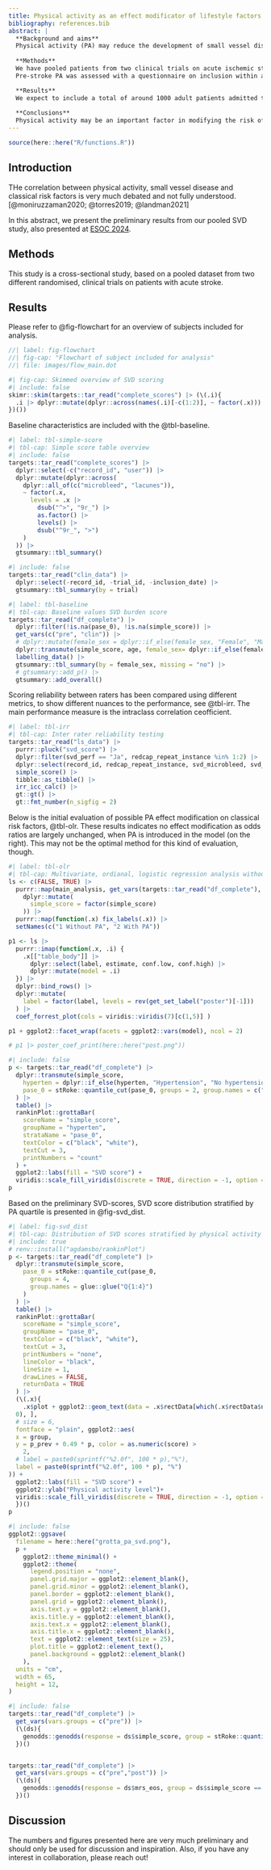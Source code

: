 ```yaml
---
title: Physical activity as an effect modificator of lifestyle factors on small vessel deisease burden
bibliography: references.bib
abstract: |
  **Background and aims** 
  Physical activity (PA) may reduce the development of small vessel disease (SVD). The effect of physical activity and more classical vascular risk factors such as hypertension and diabetes in the development of SVD is debated, however. We aim to investigate the effect modification of physical activity on traditional vascular risk factors and the burden of small vessel disease among acute ischemic stroke patients.
  
  **Methods**
  We have pooled patients from two clinical trials on acute ischemic stroke treatment. The main outcome is an ordinal scale score of quantified MR biomarkers of small vessel disease (SVD) burden based on visually assessed acute stroke scans (T2* or SWI and FLAIR sequences). Biomarkers includes microbleeds, old lacunar infarcts, superficial siderosis, white matter hyperintensities and atrophy. Covariates includes age, sex, pre-stroke physical activity, diabetes, hypertension, atrial fibrillation and previous cardiovascular diseases. 
  Pre-stroke PA was assessed with a questionnaire on inclusion within a few days after stroke onset. Data will be analyzed using bivariate and multivariate linear regression analysis.

  **Results**
  We expect to include a total of around 1000 adult patients admitted to the comprehensive stroke centre at Aarhus University Hospital between 2013-2022. Preliminary results will be presented at ESOC 2024.
  
  **Conclusions**
  Physical activity may be an important factor in modifying the risk of SVD development in stroke patients.
---
```


```r
source(here::here("R/functions.R"))
```

## Introduction

THe correlation between physical activity, small vessel disease and classical risk factors is very much debated and not fully understood.[@moniruzzaman2020; @torres2019; @landman2021]

In this abstract, we present the preliminary results from our pooled SVD study, also presented at [ESOC 2024](https://apps.congrex.com/esoc2024/en-GB/pag/presentation/362937).

## Methods

This study is a cross-sectional study, based on a pooled dataset from two different randomised, clinical trials on patients with acute stroke.

## Results

Please refer to @fig-flowchart for an overview of subjects included for analysis.

<!-- ```{dot} -->

<!-- //| label: fig-flowchart_scores -->

<!-- //| fig-cap: "Flowchart of subject included for analysis" -->

<!-- //| include: false -->

<!-- //| file: images/flow.dot -->

<!-- ``` -->

```dot
//| label: fig-flowchart
//| fig-cap: "Flowchart of subject included for analysis"
//| file: images/flow_main.dot
```

```r
#| fig-cap: Skimmed overview of SVD scoring
#| include: false
skimr::skim(targets::tar_read("complete_scores") |> (\(.i){
  .i |> dplyr::mutate(dplyr::across(names(.i)[-c(1:2)], ~ factor(.x)))
})())
```

Baseline characteristics are included with the @tbl-baseline.

```r
#| label: tbl-simple-score
#| tbl-cap: Simple score table overview
#| include: false
targets::tar_read("complete_scores") |>
  dplyr::select(-c("record_id", "user")) |>
  dplyr::mutate(dplyr::across(
    dplyr::all_of(c("microbleed", "lacunes")),
    ~ factor(.x,
      levels = .x |>
        dsub("^>", "9r_") |>
        as.factor() |>
        levels() |>
        dsub("^9r_", ">")
    )
  )) |>
  gtsummary::tbl_summary()
```

```r
#| include: false
targets::tar_read("clin_data") |>
  dplyr::select(-record_id, -trial_id, -inclusion_date) |>
  gtsummary::tbl_summary(by = trial)
```

```r
#| label: tbl-baseline
#| tbl-cap: Baseline values SVD burden score
targets::tar_read("df_complete") |>
  dplyr::filter(!is.na(pase_0), !is.na(simple_score)) |>
  get_vars(c("pre", "clin")) |>
  # dplyr::mutate(female_sex = dplyr::if_else(female_sex, "Female", "Male")) |>
  dplyr::transmute(simple_score, age, female_sex= dplyr::if_else(female_sex, "Female", "Male"), nihss, tpa, evt, pase_0, alone) |>
  labelling_data() |>
  gtsummary::tbl_summary(by = female_sex, missing = "no") |>
  # gtsummary::add_p() |>
  gtsummary::add_overall()
```

Scoring reliability between raters has been compared using different metrics, to show different nuances to the performance, see @tbl-irr. The main performance measure is the intraclass correlation ceofficient.

```r
#| label: tbl-irr
#| tbl-cap: Inter rater reliability testing
targets::tar_read("ls_data") |>
  purrr::pluck("svd_score") |>
  dplyr::filter(svd_perf == "Ja", redcap_repeat_instance %in% 1:2) |>
  dplyr::select(record_id, redcap_repeat_instance, svd_microbleed, svd_lacunes, svd_wmh, svd_atrophy) |>
  simple_score() |>
  tibble::as_tibble() |>
  irr_icc_calc() |>
  gt::gt() |>
  gt::fmt_number(n_sigfig = 2)
```

Below is the initial evaluation of possible PA effect modification on classical risk factors, @tbl-olr. These results indicates no effect modification as odds ratios are largely unchanged, when PA is introduced in the model (on the right). This may not be the optimal method for this kind of evaluation, though.

```r
#| label: tbl-olr
#| tbl-cap: Multivariate, ordianal, logistic regression analysis without and with PASE score included
ls <- c(FALSE, TRUE) |>
  purrr::map(main_analysis, get_vars(targets::tar_read("df_complete"), vars.groups = "poster") |>
    dplyr::mutate(
      simple_score = factor(simple_score)
    )) |>
  purrr::map(function(.x) fix_labels(.x)) |>
  setNames(c("1 Without PA", "2 With PA"))

p1 <- ls |>
  purrr::imap(function(.x, .i) {
    .x[["table_body"]] |>
      dplyr::select(label, estimate, conf.low, conf.high) |>
      dplyr::mutate(model = .i)
  }) |>
  dplyr::bind_rows() |>
  dplyr::mutate(
    label = factor(label, levels = rev(get_set_label("poster")[-1]))
  ) |>
  coef_forrest_plot(cols = viridis::viridis(7)[c(1,5)] )

p1 + ggplot2::facet_wrap(facets = ggplot2::vars(model), ncol = 2)

# p1 |> poster_coef_print(here::here("post.png"))
```

```r
#| include: false
p <- targets::tar_read("df_complete") |>
  dplyr::transmute(simple_score,
    hyperten = dplyr::if_else(hyperten, "Hypertension", "No hypertension"),
    pase_0 = stRoke::quantile_cut(pase_0, groups = 2, group.names = c("Low PA level", "High PA level"))
  ) |>
  table() |>
  rankinPlot::grottaBar(
    scoreName = "simple_score",
    groupName = "hyperten",
    strataName = "pase_0",
    textColor = c("black", "white"),
    textCut = 3,
    printNumbers = "count"
  ) +
  ggplot2::labs(fill = "SVD score") +
  viridis::scale_fill_viridis(discrete = TRUE, direction = -1, option = "viridis")
p
```

Based on the preliminary SVD-scores, SVD score distribution stratified by PA quartile is presented in @fig-svd_dist.

```r
#| label: fig-svd_dist
#| tbl-cap: Distribution of SVD scores stratified by physical activity quartile
#| include: true
# renv::install("agdamsbo/rankinPlot")
p <- targets::tar_read("df_complete") |>
  dplyr::transmute(simple_score,
    pase_0 = stRoke::quantile_cut(pase_0,
      groups = 4,
      group.names = glue::glue("Q{1:4}")
    )
  ) |>
  table() |>
  rankinPlot::grottaBar(
    scoreName = "simple_score",
    groupName = "pase_0",
    textColor = c("black", "white"),
    textCut = 3,
    printNumbers = "none",
    lineColor = "black",
    lineSize = 1,
    drawLines = FALSE,
    returnData = TRUE
  ) |> 
  (\(.x){
    .x$plot + ggplot2::geom_text(data = .x$rectData[which(.x$rectData$n >
  0), ], 
  # size = 6, 
  fontface = "plain", ggplot2::aes(
  x = group,
  y = p_prev + 0.49 * p, color = as.numeric(score) >
    2,
  # label = paste0(sprintf("%2.0f", 100 * p),"%"),
  label = paste0(sprintf("%2.0f", 100 * p), "%")
)) +
  ggplot2::labs(fill = "SVD score") +
  ggplot2::ylab("Physical activity level")+
  viridis::scale_fill_viridis(discrete = TRUE, direction = -1, option = "D")
  })()
p
```

```r
#| include: false
ggplot2::ggsave(
  filename = here::here("grotta_pa_svd.png"),
  p +
    ggplot2::theme_minimal() +
    ggplot2::theme(
      legend.position = "none",
      panel.grid.major = ggplot2::element_blank(),
      panel.grid.minor = ggplot2::element_blank(),
      panel.border = ggplot2::element_blank(),
      panel.grid = ggplot2::element_blank(),
      axis.text.y = ggplot2::element_blank(),
      axis.title.y = ggplot2::element_blank(),
      axis.text.x = ggplot2::element_blank(),
      axis.title.x = ggplot2::element_blank(),
      text = ggplot2::element_text(size = 25),
      plot.title = ggplot2::element_text(),
      panel.background = ggplot2::element_blank()
    ),
  units = "cm",
  width = 65,
  height = 12,
)
```

```r
#| include: false
targets::tar_read("df_complete") |>
  get_vars(vars.groups = c("pre")) |> 
  (\(ds){
    genodds::genodds(response = ds$simple_score, group = stRoke::quantile_cut(ds$pase_0, groups = 2, group.names = c("low", "high")), strata = ds$diabetes)
  })()


targets::tar_read("df_complete") |>
  get_vars(vars.groups = c("pre","post")) |> 
  (\(ds){
    genodds::genodds(response = ds$mrs_eos, group = ds$simple_score == 0, strata = ds$active_treatment)
  })()

```

## Discussion

The numbers and figures presented here are very much preliminary and should only be used for discussion and inspiration. Also, if you have any interest in collaboration, please reach out!
